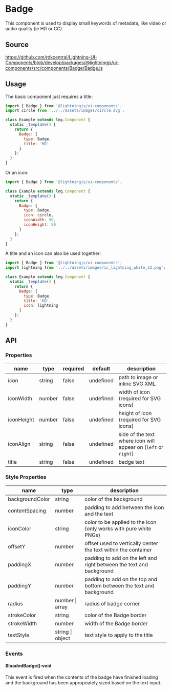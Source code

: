 ﻿<!--
  Copyright 2023 Comcast Cable Communications Management, LLC

  Licensed under the Apache License, Version 2.0 (the "License");
  you may not use this file except in compliance with the License.
  You may obtain a copy of the License at

  http://www.apache.org/licenses/LICENSE-2.0

  Unless required by applicable law or agreed to in writing, software
  distributed under the License is distributed on an "AS IS" BASIS,
  WITHOUT WARRANTIES OR CONDITIONS OF ANY KIND, either express or implied.
  See the License for the specific language governing permissions and
  limitations under the License.

  SPDX-License-Identifier: Apache-2.0
-->


# Badge

This component is used to display small keywords of metadata, like video or audio quality (ie HD or CC).

## Source

https://github.com/rdkcentral/Lightning-UI-Components/blob/develop/packages/@lightningjs/ui-components/src/components/Badge/Badge.js

## Usage

The basic component just requires a title:

```js
import { Badge } from '@lightningjs/ui-components';
import circle from '../../assets/images/circle.svg';

class Example extends lng.Component {
  static _template() {
    return {
      Badge: {
        type: Badge,
        title: 'HD'
      }
    };
  }
}
```

<Canvas>
  <Story id="components-badge--text" />
</Canvas>

Or an icon:

```js
import { Badge } from '@lightningjs/ui-components';

class Example extends lng.Component {
  static _template() {
    return {
      Badge: {
        type: Badge,
        icon: circle,
        iconWidth: 50,
        iconHeight: 50
      }
    };
  }
}
```

<Canvas>
  <Story id="components-badge--icon-png" />
</Canvas>

A title and an icon can also be used together:

```js
import { Badge } from '@lightningjs/ui-components';
import lightning from '../../assets/images/ic_lightning_white_32.png';

class Example extends lng.Component {
  static _template() {
    return {
      Badge: {
        type: Badge,
        title: 'HD',
        icon: lightning
      }
    };
  }
}
```

<Canvas>
  <Story id="components-badge--text-with-icon" />
</Canvas>

## API

### Properties

| name       | type   | required | default   | description                                                    |
| ---------- | ------ | -------- | --------- | -------------------------------------------------------------- |
| icon       | string | false    | undefined | path to image or inline SVG XML                                |
| iconWidth  | number | false    | undefined | width of icon (required for SVG icons)                         |
| iconHeight | number | false    | undefined | height of icon (required for SVG icons)                        |
| iconAlign  | string | false    | undefined | side of the text where icon will appear on (`left` or `right`) |
| title      | string | false    | undefined | badge text                                                     |

### Style Properties

| name            | type             | description                                                          |
| --------------- | ---------------- | -------------------------------------------------------------------- |
| backgroundColor | string           | color of the background                                              |
| contentSpacing  | number           | padding to add between the icon and the text                         |
| iconColor       | string           | color to be applied to the icon (only works with pure white PNGs)    |
| offsetY         | number           | offset used to vertically center the text within the container       |
| paddingX        | number           | padding to add on the left and right between the text and background |
| paddingY        | number           | padding to add on the top and bottom between the text and background |
| radius          | number \| array  | radius of badge corner                                               |
| strokeColor     | string           | color of the Badge border                                            |
| strokeWidth     | number           | width of the Badge border                                            |
| textStyle       | string \| object | text style to apply to the title                                     |

### Events

#### $loadedBadge():void

This event is fired when the contents of the badge have finished loading and the background has been appropriately sized based on the text input.
